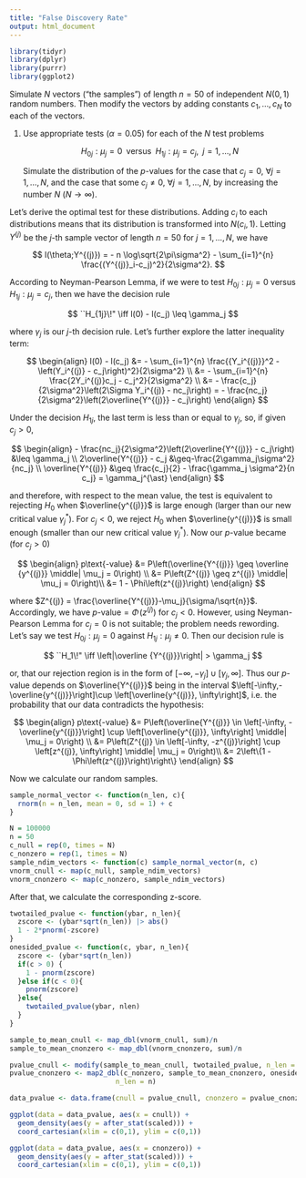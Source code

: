 ```yaml
---
title: "False Discovery Rate"
output: html_document
---
```


```r
library(tidyr)
library(dplyr)
library(purrr)
library(ggplot2)
```

Simulate $N$ vectors ("the samples") of length $n= 50$ of independent $N(0,1)$ random numbers. Then modify the vectors by adding constants $c_1,\ldots,c_N$ to each of the vectors.

1.  Use appropriate tests ($\alpha = 0.05$) for each of the $N$ test problems

    $$
    H_{0j}:\mu_j=0 \; \; \text{versus} \; \; H_{1j} : \mu_j = c_j, \;\; j=1,\ldots,N
    $$

    Simulate the distribution of the $p$-values for the case that $c_j = 0$, $\forall j = 1,\ldots,N$, and the case that some $c_j \neq 0$, $\forall j=1,\ldots,N$, by increasing the number $N$ ($N\to \infty$).

Let's derive the optimal test for these distributions. Adding $c_i$ to each distributions means that its distribution is transformed into $N(c_i,1)$. Letting $Y^{(j)}$ be the $j$-th sample vector of length $n=50$ for $j=1,\ldots,N$, we have

$$
l(\theta;Y^{(j)}) = - n \log\sqrt{2\pi\sigma^2} - \sum_{i=1}^{n} \frac{(Y^{(j)}_i-c_j)^2}{2\sigma^2}.
$$

According to Neyman-Pearson Lemma, if we were to test $H_{0j} : \mu_j = 0$ versus $H_{1j}:\mu_j=c_j$, then we have the decision rule

$$
``H_{1j}\!" \iff l(0) - l(c_j) \leq \gamma_j 
$$

where $\gamma_j$ is our $j$-th decision rule. Let's further explore the latter inequality term:

$$
\begin{align}
l(0) - l(c_j) &= - \sum_{i=1}^{n} \frac{{Y_i^{(j)}}^2 - \left(Y_i^{(j)} - c_j\right)^2}{2\sigma^2} \\
&= - \sum_{i=1}^{n} \frac{2Y_i^{(j)}c_j - c_j^2}{2\sigma^2} \\
&= - \frac{c_j}{2\sigma^2}\left(2\Sigma Y_i^{(j)} - nc_j\right) = - \frac{nc_j}{2\sigma^2}\left(2\overline{Y^{(j)}} - c_j\right)
\end{align}
$$

Under the decision $H_{1j}$, the last term is less than or equal to $\gamma_j$, so, if given $c_j>0$,

$$
\begin{align}
- \frac{nc_j}{2\sigma^2}\left(2\overline{Y^{(j)}} - c_j\right) &\leq \gamma_j \\
2\overline{Y^{(j)}} - c_j &\geq-\frac{2\gamma_j\sigma^2}{nc_j} \\
\overline{Y^{(j)}} &\geq \frac{c_j}{2} - \frac{\gamma_j \sigma^2}{n c_j} = \gamma_j^{\ast}
\end{align}
$$

and therefore, with respect to the mean value, the test is equivalent to rejecting $H_0$ when $\overline{y^{(j)}}$ is large enough (larger than our new critical value $\gamma_j^{\ast}$). For $c_j<0$, we reject $H_0$ when $\overline{y^{(j)}}$ is small enough (smaller than our new critical value $\gamma_j^{\ast}$). Now our $p$-value became (for $c_j > 0$)

$$
\begin{align}
p\text{-value} &= P\left(\overline{Y^{(j)}} \geq \overline {y^{(j)}} \middle| \mu_j = 0\right) \\
&= P\left(Z^{(j)} \geq z^{(j)} \middle| \mu_j = 0\right)\\
&= 1 - \Phi\left(z^{(j)}\right)
\end{align}
$$

where $Z^{(j)} = \frac{\overline{Y^{(j)}}-\mu_j}{\sigma/\sqrt{n}}$. Accordingly, we have $p\text{-value} = \Phi\!\left(z^{(j)}\right)$ for $c_j<0$. However, using Neyman-Pearson Lemma for $c_j = 0$ is not suitable; the problem needs rewording. Let's say we test $H_{0j} : \mu_j = 0$ against $H_{1j} : \mu_j \neq 0$. Then our decision rule is

$$
``H_1\!" \iff \left|\overline {Y^{(j)}}\right| > \gamma_j
$$

or, that our rejection region is in the form of $[-\infty,-\gamma_j]\cup [\gamma_j, \infty]$. Thus our $p\text{-value}$ depends on $\overline{Y^{(j)}}$ being in the interval $\left[-\infty,-\overline{y^{(j)}}\right]\cup \left[\overline{y^{(j)}}, \infty\right]$, i.e. the probability that our data contradicts the hypothesis:

$$
\begin{align}
p\text{-value} &= P\left(\overline{Y^{(j)}} \in \left[-\infty, -\overline{y^{(j)}}\right] \cup \left[\overline{y^{(j)}}, \infty\right] \middle| \mu_j = 0\right) \\
&= P\left(Z^{(j)} \in \left[-\infty, -z^{(j)}\right] \cup \left[z^{(j)}, \infty\right] \middle| \mu_j = 0\right)\\
&= 2\left\{1 - \Phi\left(z^{(j)}\right)\right\}
\end{align}
$$

Now we calculate our random samples.

```r
sample_normal_vector <- function(n_len, c){
  rnorm(n = n_len, mean = 0, sd = 1) + c
}

N = 100000
n = 50
c_null = rep(0, times = N)
c_nonzero = rep(1, times = N)
sample_ndim_vectors <- function(c) sample_normal_vector(n, c)
vnorm_cnull <- map(c_null, sample_ndim_vectors)
vnorm_cnonzero <- map(c_nonzero, sample_ndim_vectors)
```

After that, we calculate the corresponding z-score.

```r
twotailed_pvalue <- function(ybar, n_len){
  zscore <- (ybar*sqrt(n_len)) |> abs()
  1 - 2*pnorm(-zscore)
}
onesided_pvalue <- function(c, ybar, n_len){
  zscore <- (ybar*sqrt(n_len))
  if(c > 0) {
    1 - pnorm(zscore)
  }else if(c < 0){
    pnorm(zscore)
  }else{
    twotailed_pvalue(ybar, nlen)
  }
}

sample_to_mean_cnull <- map_dbl(vnorm_cnull, sum)/n
sample_to_mean_cnonzero <- map_dbl(vnorm_cnonzero, sum)/n

pvalue_cnull <- modify(sample_to_mean_cnull, twotailed_pvalue, n_len = n)
pvalue_cnonzero <- map2_dbl(c_nonzero, sample_to_mean_cnonzero, onesided_pvalue, 
                          n_len = n)

data_pvalue <- data.frame(cnull = pvalue_cnull, cnonzero = pvalue_cnonzero)
```

```r
ggplot(data = data_pvalue, aes(x = cnull)) +
  geom_density(aes(y = after_stat(scaled))) + 
  coord_cartesian(xlim = c(0,1), ylim = c(0,1))

ggplot(data = data_pvalue, aes(x = cnonzero)) +
  geom_density(aes(y = after_stat(scaled))) +
  coord_cartesian(xlim = c(0,1), ylim = c(0,1))
```
